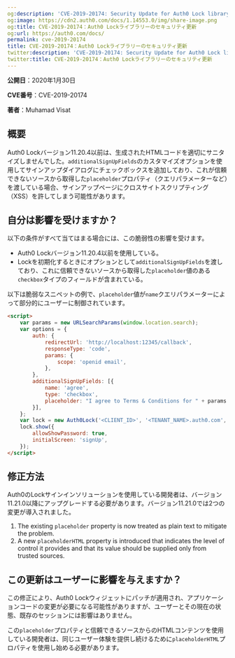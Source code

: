 ```yaml
---
og:description: 'CVE-2019-20174: Security Update for Auth0 Lock library'
og:image: https://cdn2.auth0.com/docs/1.14553.0/img/share-image.png
og:title: CVE-2019-20174：Auth0 Lockライブラリーのセキュリティ更新
og:url: https://auth0.com/docs/
permalink: cve-2019-20174
title: CVE-2019-20174：Auth0 Lockライブラリーのセキュリティ更新
twitter:description: 'CVE-2019-20174: Security Update for Auth0 Lock library'
twitter:title: CVE-2019-20174：Auth0 Lockライブラリーのセキュリティ更新
---
```


**公開日**：2020年1月30日

**CVE番号**：CVE-2019-20174

**著者**：Muhamad Visat

## 概要

Auth0 Lockバージョン11.20.4以前は、生成されたHTMLコードを適切にサニタイズしませんでした。`additionalSignUpFields`のカスタマイズオプションを使用してサインアップダイアログにチェックボックスを追加しており、これが信頼できないソースから取得した`placeholder`プロパティ（クエリパラメーターなど）を渡している場合、サインアップページにクロスサイトスクリプティング（XSS）を許してしまう可能性があります。

## 自分は影響を受けますか？

以下の条件がすべて当てはまる場合には、この脆弱性の影響を受けます。

* Auth0 Lockバージョン11.20.4以前を使用している。
* Lockを初期化するときにオプションとして`additionalSignUpFields`を渡しており、これに信頼できないソースから取得した`placeholder`値のある`checkbox`タイプのフィールドが含まれている。

以下は脆弱なスニペットの例で、`placeholder`値が`name`クエリパラメーターによって部分的にユーザーに制御されています。

```html lines
<script>
    var params = new URLSearchParams(window.location.search);
    var options = {
        auth: {
            redirectUrl: 'http://localhost:12345/callback',
            responseType: 'code',
            params: {
                scope: 'openid email',
            },
        },
        additionalSignUpFields: [{
            name: 'agree',
            type: 'checkbox',
            placeholder: "I agree to Terms & Conditions for " + params.get('name'),
        }],
    };
    var lock = new Auth0Lock('<CLIENT_ID>', '<TENANT_NAME>.auth0.com', options);
    lock.show({
        allowShowPassword: true,
        initialScreen: 'signUp',
    });
</script>
```






## 修正方法

Auth0のLockサインインソリューションを使用している開発者は、バージョン11.21.0以降にアップグレードする必要があります。バージョン11.21.0では2つの変更が導入されました。

1. The existing `placeholder` property is now treated as plain text to mitigate the problem.
2. A new `placeholderHTML` property is introduced that indicates the level of control it provides and that its value should be supplied only from trusted sources.

## この更新はユーザーに影響を与えますか？

この修正により、Auth0 Lockウィジェットにパッチが適用され、アプリケーションコードの変更が必要になる可能性がありますが、ユーザーとその現在の状態、既存のセッションには影響はありません。

この`placeholder`プロパティと信頼できるソースからのHTMLコンテンツを使用している開発者は、同じユーザー体験を提供し続けるために`placeholderHTML`プロパティを使用し始める必要があります。